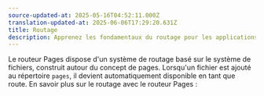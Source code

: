 ```yaml
---
source-updated-at: 2025-05-16T04:52:11.000Z
translation-updated-at: 2025-06-06T17:29:20.631Z
title: Routage
description: Apprenez les fondamentaux du routage pour les applications front-end avec le routeur Pages.
---
```


Le routeur Pages dispose d'un système de routage basé sur le système de fichiers, construit autour du concept de pages. Lorsqu'un fichier est ajouté au répertoire `pages`, il devient automatiquement disponible en tant que route. En savoir plus sur le routage avec le routeur Pages :